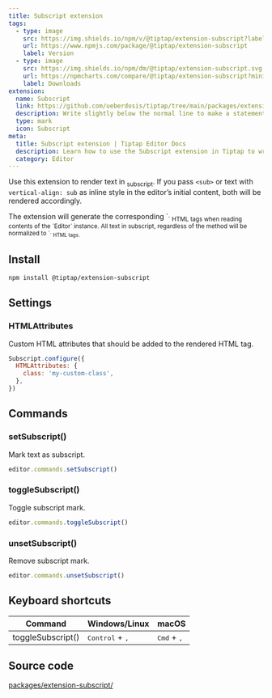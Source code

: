 ```yaml
---
title: Subscript extension
tags:
  - type: image
    src: https://img.shields.io/npm/v/@tiptap/extension-subscript?label=version
    url: https://www.npmjs.com/package/@tiptap/extension-subscript
    label: Version
  - type: image
    src: https://img.shields.io/npm/dm/@tiptap/extension-subscript.svg
    url: https://npmcharts.com/compare/@tiptap/extension-subscript?minimal=true
    label: Downloads
extension:
  name: Subscript
  link: https://github.com/ueberdosis/tiptap/tree/main/packages/extension-subscript
  description: Write slightly below the normal line to make a statement.
  type: mark
  icon: Subscript
meta:
  title: Subscript extension | Tiptap Editor Docs
  description: Learn how to use the Subscript extension in Tiptap to write slightly below the normal line and show your unique style.
  category: Editor
---
```



Use this extension to render text in <sub>subscript</sub>. If you pass `<sub>` or text with `vertical-align: sub` as inline style in the editor’s initial content, both will be rendered accordingly.

<Callout title="Restrictions" variant="default">
    The extension will generate the corresponding `<sub>` HTML tags when reading contents of the `Editor` instance. All text in subscript, regardless of the method will be normalized to `<sub>` HTML tags.
</Callout>

<CodeDemo path="/Marks/Subscript" />

## Install

```bash
npm install @tiptap/extension-subscript
```

## Settings

### HTMLAttributes

Custom HTML attributes that should be added to the rendered HTML tag.

```js
Subscript.configure({
  HTMLAttributes: {
    class: 'my-custom-class',
  },
})
```

## Commands

### setSubscript()

Mark text as subscript.

```js
editor.commands.setSubscript()
```

### toggleSubscript()

Toggle subscript mark.

```js
editor.commands.toggleSubscript()
```

### unsetSubscript()

Remove subscript mark.

```js
editor.commands.unsetSubscript()
```

## Keyboard shortcuts

| Command           | Windows/Linux                     | macOS                         |
| ----------------- | --------------------------------- | ----------------------------- |
| toggleSubscript() | <kbd>Control</kbd> + <kbd>,</kbd> | <kbd>Cmd</kbd> + <kbd>,</kbd> |

## Source code

[packages/extension-subscript/](https://github.com/ueberdosis/tiptap/blob/main/packages/extension-subscript/)
